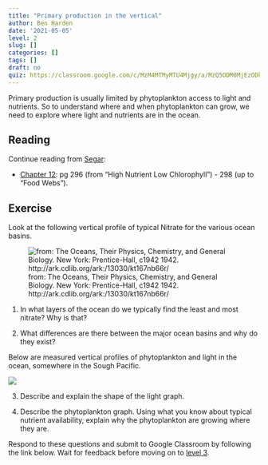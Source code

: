 ```yaml
---
title: "Primary production in the vertical"
author: Ben Harden
date: '2021-05-05'
level: 2
slug: []
categories: []
tags: []
draft: no
quiz: https://classroom.google.com/c/MzM4MTMyMTU4Mjgy/a/MzQ5ODM0MjEzODkz/details
---
```


Primary production is usually limited by phytoplankton access to light and nutrients. So to understand where and when phytoplankton can grow, we need to explore where light and nutrients are in the ocean.

## Reading

Continue reading from [Segar](https://www.reefimages.com/oceansci.php):

* [Chapter 12](https://www.reefimages.com/oceans/SegarOcean4Chap12.pdf): pg 296 (from "High Nutrient Low Chlorophyll") - 298 (up to "Food Webs").

## Exercise

Look at the following vertical profile of typical Nitrate for the various ocean basins.

![from: The Oceans, Their Physics, Chemistry, and General Biology. New York:  Prentice-Hall,  c1942 1942. http://ark.cdlib.org/ark:/13030/kt167nb66r/](nitrate.gif)

1. In what layers of the ocean do we typically find the least and most nitrate? Why is that?

2. What differences are there between the major ocean basins and why do they exist?

Below are measured vertical profiles of phytoplankton and light in the ocean, somewhere in the Sough Pacific.

![](light-phyto.png)

3. Describe and explain the shape of the light graph.

4. Describe the phytoplankton graph. Using what you know about typical nutrient availability, explain why the phytoplankton are growing where they are.

Respond to these questions and submit to Google Classroom by following the link below. Wait for feedback before moving on to [level 3](../level-3/).